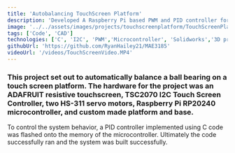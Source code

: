 ```yaml
---
title: 'Autobalancing TouchScreen Platform'
description: 'Developed A Raspberry Pi based PWM and PID controller for a self-balancing platform'
image: '../../assets/images/projects/touchscreenplatform/TouchScreenPlatform.jpg'
tags: ['Code', 'CAD']
technologies: ['C', 'I2C', 'PWM','Microcontroller', 'Solidworks','3D pringting']
githubUrl: 'https://github.com/RyanHailey21/MAE3185'
videoUrl: '/videos/TouchScreenVideo.MP4' 
---
```


### This project set out to automatically balance a ball bearing on a touch screen platform. The hardware for the project was an ADAFRUIT resistive touchscreen, TSC2070 I2C Touch Screen Controller, two HS-311 servo motors, Raspberry Pi RP20240 microcontroller, and custom made platform and base.
        
To control the system behavior, a PID controller implemented using C code was flashed onto the memory of the microcontroller. Ultimately the code successfully ran and the system was built successfully.

 